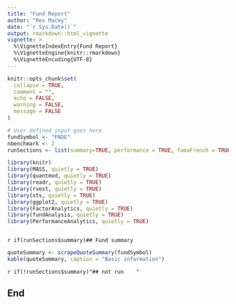 ```yaml
---
title: "Fund Report"
author: "Rex Macey"
date: "`r Sys.Date()`"
output: rmarkdown::html_vignette
vignette: >
  %\VignetteIndexEntry{Fund Report}
  %\VignetteEngine{knitr::rmarkdown}
  %\VignetteEncoding{UTF-8}
---
```


```r
knitr::opts_chunk$set(
  collapse = TRUE,
  comment = "",
  echo = FALSE,
  warning = FALSE,
  message = FALSE
)
```
```r
# User defined input goes here
fundSymbol <- "FNDE"
nbenchmark <- 2
runSections <- list(summary=TRUE, performance = TRUE, famaFrench = TRUE)

```
```r
library(knitr)
library(MASS, quietly = TRUE)
library(quantmod, quietly = TRUE)
library(readr, quietly = TRUE)
library(rvest, quietly = TRUE)
library(xts, quietly = TRUE)
library(ggplot2, quietly = TRUE)
library(FactorAnalytics, quietly = TRUE)
library(fundAnalysis, quietly = TRUE)
library(PerformanceAnalytics, quietly = TRUE)
```
```r


```

`r if(runSections$summary)## Fund summary    `
```r
quoteSummary <- scrapeQuoteSummary(fundSymbol)
kable(quoteSummary, caption = "Basic information")    
```
`r if(!runSections$summary)"## not run    "`

## End
```r

```


